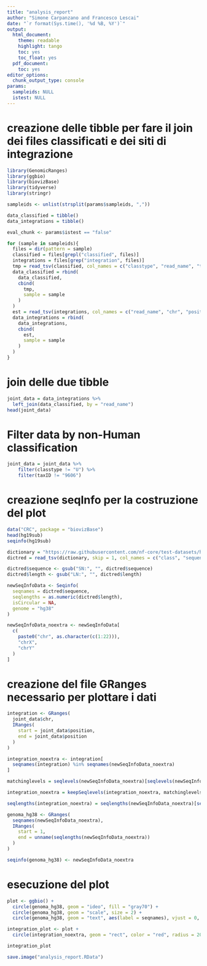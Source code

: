 ```yaml
---
title: "analysis_report"
author: "Simone Carpanzano and Francesco Lescai"
date: "`r format(Sys.time(), '%d %B, %Y')`"
output:
  html_document:
    theme: readable
    highlight: tango
    toc: yes
    toc_float: yes
  pdf_document:
    toc: yes
editor_options:
  chunk_output_type: console
params:
  sampleids: NULL
  istest: NULL
---
```


# creazione delle tibble per fare il join dei files classificati e dei siti di integrazione

```r
library(GenomicRanges)
library(ggbio)
library(biovizBase)
library(tidyverse)
library(stringr)

sampleids <- unlist(strsplit(params$sampleids, ","))

data_classified = tibble()
data_integrations = tibble()

eval_chunk <- params$istest == "false"

for (sample in sampleids){
  files = dir(pattern = sample)
  classified = files[grepl("classified", files)]
  integrations = files[grep("integration", files)]
  tmp = read_tsv(classified, col_names = c("classtype", "read_name", "taxID", "length", "k-mers info"))
  data_classified = rbind(
    data_classified,
    cbind(
      tmp,
      sample = sample
    )
  )
  est = read_tsv(integrations, col_names = c("read_name", "chr", "position"))
  data_integrations = rbind(
    data_integrations,
    cbind(
      est,
      sample = sample
    )
  )
}
```
# join delle due tibble

```r

joint_data = data_integrations %>%
  left_join(data_classified, by = "read_name")
head(joint_data)
```

# Filter data by non-Human classification

```r

joint_data = joint_data %>%
    filter(classtype != "U") %>%
    filter(taxID != "9606")
```


# creazione seqInfo per la costruzione del plot

```r

data("CRC", package = "biovizBase")
head(hg19sub)
seqinfo(hg19sub)

dictionary = "https://raw.githubusercontent.com/nf-core/test-datasets/hgtseq/testdata/reference/Homo_sapiens_assembly38.dict"
dictred = read_tsv(dictionary, skip = 1, col_names = c("class", "sequence", "length", "m5", "as", "url", "species"))

dictred$sequence <- gsub("SN:", "", dictred$sequence)
dictred$length <- gsub("LN:", "", dictred$length)

newSeqInfoData <- Seqinfo(
  seqnames = dictred$sequence,
  seqlengths = as.numeric(dictred$length),
  isCircular = NA,
  genome = "hg38"
)

newSeqInfoData_noextra <- newSeqInfoData[
  c(
    paste0("chr", as.character(c(1:22))),
    "chrX",
    "chrY"
  )
]
```
# creazione del file GRanges necessario per plottare i dati

```r

integration <- GRanges(
  joint_data$chr,
  IRanges(
    start = joint_data$position,
    end = joint_data$position
  )
)

integration_noextra <- integration[
  seqnames(integration) %in% seqnames(newSeqInfoData_noextra)
]

matchinglevels = seqlevels(newSeqInfoData_noextra)[seqlevels(newSeqInfoData_noextra) %in% seqlevels(integration_noextra)]

integration_noextra = keepSeqlevels(integration_noextra, matchinglevels)

seqlengths(integration_noextra) = seqlengths(newSeqInfoData_noextra)[seqlevels(newSeqInfoData_noextra) %in% seqlevels(integration_noextra)]

genoma_hg38 <- GRanges(
  seqnames(newSeqInfoData_noextra),
  IRanges(
    start = 1,
    end = unname(seqlengths(newSeqInfoData_noextra))
  )
)

seqinfo(genoma_hg38) <- newSeqInfoData_noextra
```
# esecuzione del plot

```r

plot <- ggbio() +
  circle(genoma_hg38, geom = "ideo", fill = "gray70") +
  circle(genoma_hg38, geom = "scale", size = 2) +
  circle(genoma_hg38, geom = "text", aes(label = seqnames), vjust = 0, size = 3)

integration_plot <- plot +
  circle(integration_noextra, geom = "rect", color = "red", radius = 20)

integration_plot
```


```r
save.image("analysis_report.RData")
```
